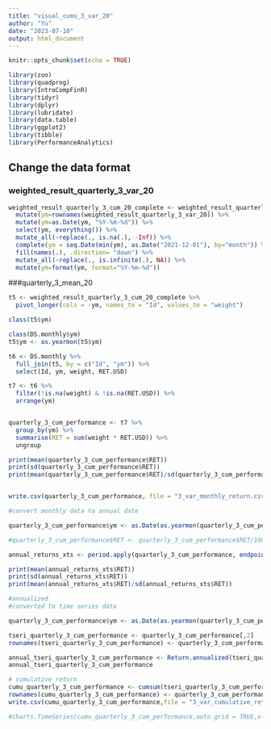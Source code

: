 ```yaml
---
title: "visual_cumu_3_var_20"
author: "Yu"
date: "2023-07-10"
output: html_document
---
```


```r
knitr::opts_chunk$set(echo = TRUE)
```


```r
library(zoo)
library(quadprog)
library(IntroCompFinR)
library(tidyr)
library(dplyr)
library(lubridate)
library(data.table)
library(ggplot2)
library(tibble)
library(PerformanceAnalytics)
```


## Change the data format
### weighted_result_quarterly_3_var_20
```r

weighted_result_quarterly_3_cum_20_complete <- weighted_result_quarterly_3_var_20 %>%
  mutate(ym=rownames(weighted_result_quarterly_3_var_20)) %>%
  mutate(ym=as.Date(ym, "%Y-%m-%d")) %>%
  select(ym, everything()) %>%
  mutate_all(~replace(., is.na(.), -Inf)) %>%
  complete(ym = seq.Date(min(ym), as.Date("2021-12-01"), by="month")) %>%
  fill(names(.), .direction= "down") %>%
  mutate_all(~replace(., is.infinite(.), NA)) %>%
  mutate(ym=format(ym, format="%Y-%m-%d"))
```

###quarterly_3_mean_20
```r
t5 <- weighted_result_quarterly_3_cum_20_complete %>% 
  pivot_longer(cols = -ym, names_to = "Id", values_to = "weight")

class(t5$ym)

class(DS.monthly$ym)
t5$ym <- as.yearmon(t5$ym)

t6 <- DS.monthly %>%
  full_join(t5, by = c("Id", "ym")) %>% 
  select(Id, ym, weight, RET.USD)

t7 <- t6 %>% 
  filter(!is.na(weight) & !is.na(RET.USD)) %>% 
  arrange(ym)


quarterly_3_cum_performance <- t7 %>% 
  group_by(ym) %>% 
  summarise(RET = sum(weight * RET.USD)) %>% 
  ungroup

print(mean(quarterly_3_cum_performance$RET))
print(sd(quarterly_3_cum_performance$RET))
print(mean(quarterly_3_cum_performance$RET)/sd(quarterly_3_cum_performance$RET))


write.csv(quarterly_3_cum_performance, file = "3_var_monthly_return.csv")
```


```r
#convert monthly data to annual date

quarterly_3_cum_performance$ym <- as.Date(as.yearmon(quarterly_3_cum_performance$ym,"%Y.%m"))

#quarterly_3_cum_performance$RET <- quarterly_3_cum_performance$RET/100

annual_returns_xts <- period.apply(quarterly_3_cum_performance, endpoints(quarterly_3_cum_performance, "years"), FUN = function(x) prod(1 + x) - 1)

print(mean(annual_returns_xts$RET))
print(sd(annual_returns_xts$RET))
print(mean(annual_returns_xts$RET)/sd(annual_returns_xts$RET))

```


```r

#annualized
#converted to time series data

quarterly_3_cum_performance$ym <- as.Date(as.yearmon(quarterly_3_cum_performance$ym,"%Y.%m"))

tseri_quarterly_3_cum_performance <- quarterly_3_cum_performance[,2]
rownames(tseri_quarterly_3_cum_performance) <- quarterly_3_cum_performance$ym

annual_tseri_quarterly_3_cum_performance <- Return.annualized(tseri_quarterly_3_cum_performance,scale = 12, geometric = FALSE)
annual_tseri_quarterly_3_cum_performance

```
```r
# cumulative return
cumu_quarterly_3_cum_performance <- cumsum(tseri_quarterly_3_cum_performance)
rownames(cumu_quarterly_3_cum_performance) <- quarterly_3_cum_performance$ym
write.csv(cumu_quarterly_3_cum_performance,file = "3_var_cumulative_return.csv")

#charts.TimeSeries(cumu_quarterly_3_cum_performance,auto.grid = TRUE,xlab = "Time",ylab = "Cumulative Return", main = "3_var_Cumulative Return Plot")

```
